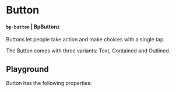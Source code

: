 

<Meta of={ButtonStories} />

# Button

#### `bp-button` | BpButtonz

Buttons let people take action and make choices with a single tap.

The Button comes with three variants: Text, Contained and Outlined.

<Canvas of={ButtonStories.Variants} />

## Playground

<Canvas of={ButtonStories.Primary} />

Button has the following properties:

<Controls />
